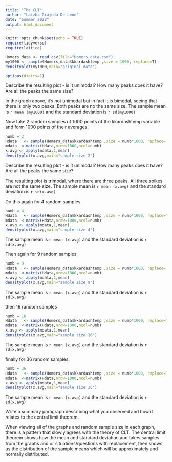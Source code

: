 ```yaml
---
title: "The CLT"
author: "Laizha Grajeda De Leon"
date: "Summer 2022"
output: html_document
---
```


```r
knitr::opts_chunk$set(echo = TRUE)
require(tidyverse)
require(lattice)
```

```r
Homers_data <- read.csv(file="Homers_data.csv")
my1000 <- sample(Homers_data$kkardashtemp ,size = 1000, replace=T)
densityplot(my1000,main="original data")

options(digits=1)
```


Describe the resulting plot -  is it unimodal?  How many peaks does it have?  Are all the peaks the same size? 

In the graph above, it's not unimodal but in fact it is bimodal, seeing that there is only two peaks. Both peaks are no the same size. The sample mean is `r mean (my1000)` and the standard deviation is `r sd(my1000)`



Now take 2 random samples of 1000 points of the kkardashtemp variable and form 1000 points of their averages,

```r
numb = 2
Hdata   <- sample(Homers_data$kkardashtemp ,size = numb*1000, replace=T)
mdata  <-matrix(Hdata,nrow=1000,ncol=numb)
x.avg <- apply(mdata,1,mean)
densityplot(x.avg,main="sample size 2")

```

Describe the resulting plot -  is it unimodal?  How many peaks does it have?  Are all the peaks the same size? 

The resulting plot is trimodal, where there are three peaks. All three spikes are not the same size. The sample mean is `r mean (x.avg)` and the standard deviation is `r sd(x.avg)`
 

Do this again for 4 random samples

```r
numb = 4
Hdata   <- sample(Homers_data$kkardashtemp ,size = numb*1000, replace=T)
mdata  <-matrix(Hdata,nrow=1000,ncol=numb)
x.avg <- apply(mdata,1,mean)
densityplot(x.avg,main="sample size 4")

```

 The sample mean is `r mean (x.avg)` and the standard deviation is `r sd(x.avg)`

Then again for 9 random samples

```r
numb = 9
Hdata   <- sample(Homers_data$kkardashtemp ,size = numb*1000, replace=T)
mdata  <-matrix(Hdata,nrow=1000,ncol=numb)
x.avg <- apply(mdata,1,mean)
densityplot(x.avg,main="sample size 9")

```

The sample mean is `r mean (x.avg)` and the standard deviation is `r sd(x.avg)`

then 16 random samples


```r
numb = 16
Hdata   <- sample(Homers_data$kkardashtemp ,size = numb*1000, replace=T)
mdata  <-matrix(Hdata,nrow=1000,ncol=numb)
x.avg <- apply(mdata,1,mean)
densityplot(x.avg,main="sample size 16")

```

The sample mean is `r mean (x.avg)` and the standard deviation is `r sd(x.avg)`


finally for 36 random samples.

```r
numb = 36
Hdata   <- sample(Homers_data$kkardashtemp ,size = numb*1000, replace=T)
mdata  <-matrix(Hdata,nrow=1000,ncol=numb)
x.avg <- apply(mdata,1,mean)
densityplot(x.avg,main="sample size 36")

```


The sample mean is `r mean (x.avg)` and the standard deviation is `r sd(x.avg)`


Write a summary paragraph describing what you observed and how it relates to the central limit theorem.

When viewing all of the graphs and random sample size in each graph, there is a pattern that slowly agrees with the theory of CLT. The central limit theorem shows how the mean and standard deviation and takes samples from the graphs and or situations/questions with replacement, then shows us the distribution of the sample means which will be approximately and normally distributed.